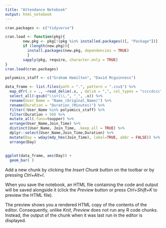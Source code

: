 ```yaml
---
title: "Attendance Notebook"
output: html_notebook
---
```


```r
cran.packages <- c("tidyverse")

cran.load <- function(pkg){
        new.pkg <- pkg[!(pkg %in% installed.packages()[, "Package"])]
        if (length(new.pkg)){
          install.packages(new.pkg, dependencies = TRUE)
          }
        sapply(pkg, require, character.only = TRUE)
}
cran.load(cran.packages)
```

```r
polyomics_staff <- c("Graham Hamilton", "David Mcguinness")

data_frame <- list.files(path = ".", pattern = ".csv$") %>%
  map_dfr(.x = ., ~read_delim(.x, , delim = ",", col_types = "ccccdccc")) %>%
  select_all(~gsub("\\s+|\\.", "_", .x)) %>%
  rename(User_Name = "Name_(Original_Name)") %>%
  rename(Duration = "Duration_(Minutes)") %>%
  filter(!User_Name %in% polyomics_staff) %>%
  filter(Duration > 50) %>%
  mutate_all(.funs=toupper) %>%
  arrange(User_Name,Join_Time) %>%
  distinct(User_Name, Join_Time, .keep_all = TRUE) %>%
  dplyr::select(User_Name,Join_Time,Duration) %>%
  mutate(Day = wday(mdy_hms(Join_Time), label=TRUE, abbr = FALSE)) %>%
  arrange(Day)
  
    
ggplot(data_frame, aes(Day)) +
  geom_bar( )


```

Add a new chunk by clicking the *Insert Chunk* button on the toolbar or by pressing *Ctrl+Alt+I*.

When you save the notebook, an HTML file containing the code and output will be saved alongside it (click the *Preview* button or press *Ctrl+Shift+K* to preview the HTML file).

The preview shows you a rendered HTML copy of the contents of the editor. Consequently, unlike *Knit*, *Preview* does not run any R code chunks. Instead, the output of the chunk when it was last run in the editor is displayed.
